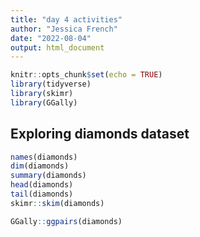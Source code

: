 ```yaml
---
title: "day 4 activities"
author: "Jessica French"
date: "2022-08-04"
output: html_document
---
```


```r
knitr::opts_chunk$set(echo = TRUE)
library(tidyverse)
library(skimr)
library(GGally)
```

## Exploring diamonds dataset
```r
names(diamonds)
dim(diamonds)
summary(diamonds)
head(diamonds)
tail(diamonds)
skimr::skim(diamonds)

```

```r
GGally::ggpairs(diamonds)
```


